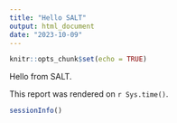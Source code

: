 ```yaml
---
title: "Hello SALT"
output: html_document
date: "2023-10-09"
---
```


```r
knitr::opts_chunk$set(echo = TRUE)
```

Hello from SALT.  

This report was rendered on `r Sys.time()`.

```r
sessionInfo()
```

